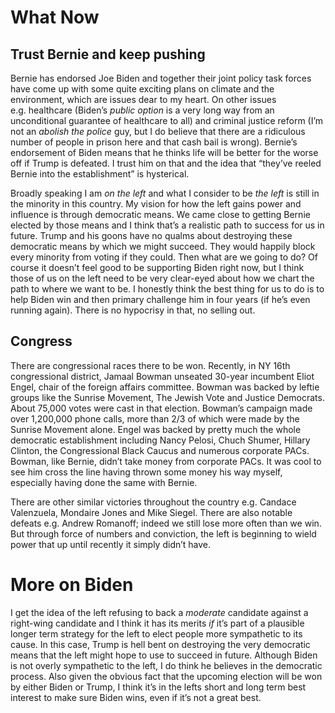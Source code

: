 # What Now

## Trust Bernie and keep pushing

Bernie has endorsed Joe Biden and together their joint policy task forces have come up with some quite exciting plans on climate and the environment, which are issues dear to my heart. On other issues e.g. healthcare (Biden's _public option_ is a very long way from an unconditional guarantee of healthcare to all) and criminal justice reform (I'm not an _abolish the police_ guy, but I do believe that there are a ridiculous number of people in prison here and that cash bail is wrong). Bernie's endorsement of Biden means that he thinks life will be better for the worse off if Trump is defeated. I trust him on that and the idea that "they've reeled Bernie into the establishment" is hysterical. 

Broadly speaking I am _on the left_ and what I consider to be _the left_ is still in the minority in this country. My vision for how the left gains power and influence is through democratic means. We came close to getting Bernie elected by those means and I think that's a realistic path to success for us in future. Trump and his goons have no qualms about destroying these democratic means by which we might succeed. They would happily block every minority from voting if they could. Then what are we going to do? Of course it doesn't feel good to be supporting Biden right now, but I think those of us on the left need to be very clear-eyed about how we chart the path to where we want to be. I honestly think the best thing for us to do is to help Biden win and then primary challenge him in four years (if he's even running again). There is no hypocrisy in that, no selling out. 


## Congress

There are congressional races there to be won. Recently, in NY 16th congressional district, Jamaal Bowman unseated 30-year incumbent Eliot Engel, chair of the foreign affairs committee. Bowman was backed by leftie groups like the Sunrise Movement, The Jewish Vote and Justice Democrats. About 75,000 votes were cast in that election. Bowman's campaign made over 1,200,000 phone calls, more than 2/3 of which were made by the Sunrise Movement alone. Engel was backed by pretty much the whole democratic establishment including Nancy Pelosi, Chuch Shumer, Hillary Clinton, the Congressional Black Caucus and numerous corporate PACs. Bowman, like Bernie, didn't take money from corporate PACs. It was cool to see him cross the line having thrown some money his way myself, especially having done the same with Bernie. 

There are other similar victories throughout the country e.g. Candace Valenzuela, Mondaire Jones and Mike Siegel. There are also notable defeats e.g. Andrew Romanoff; indeed we still lose more often than we win. But through force of numbers and conviction, the left is beginning to wield power that up until recently it simply didn't have.


# More on Biden

I get the idea of the left refusing to back a _moderate_ candidate against a right-wing candidate and I think it has its merits _if_ it's part of a plausible longer term strategy for the left to elect people more sympathetic to its cause. In this case, Trump is hell bent on destroying the very democratic means that the left might hope to use to succeed in future. Although Biden is not overly sympathetic to the left, I do think he believes in the democratic process. Also given the obvious fact that the upcoming election will be won by either Biden or Trump, I think it's in the lefts short and long term best interest to make sure Biden wins, even if it's not a great best.